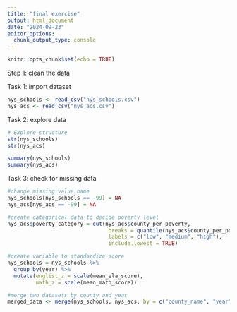 ```yaml
---
title: "final exercise"
output: html_document
date: "2024-09-23"
editor_options: 
  chunk_output_type: console
---
```


```r
knitr::opts_chunk$set(echo = TRUE)
```

Step 1: clean the data

Task 1: import dataset
```r
nys_schools <- read_csv("nys_schools.csv")
nys_acs <- read_csv("nys_acs.csv")
```

Task 2: explore data
```r
# Explore structure
str(nys_schools)
str(nys_acs)

summary(nys_schools)
summary(nys_acs)

```

Task 3: check for missing data
```r
#change missing value name
nys_schools[nys_schools == -99] = NA
nys_acs[nys_acs == -99] = NA

#create categorical data to decide poverty level
nys_acs$poverty_category = cut(nys_acs$county_per_poverty, 
                                breaks = quantile(nys_acs$county_per_poverty, probs = c(0, 0.33, 0.66, 1)), #the decision is based on percentile 
                                labels = c("low", "medium", "high"),
                                include.lowest = TRUE)

#create variable to standardize score
nys_schools = nys_schools %>%
  group_by(year) %>%
  mutate(englist_z = scale(mean_ela_score),
         math_z = scale(mean_math_score))

#merge two datasets by county and year
merged_data <- merge(nys_schools, nys_acs, by = c("county_name", "year"))


```